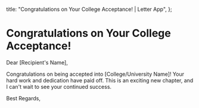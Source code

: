   title: "Congratulations on Your College Acceptance! | Letter App",
};

# Congratulations on Your College Acceptance!

Dear [Recipient's Name],

Congratulations on being accepted into [College/University Name]! Your hard work and dedication have paid off. This is an exciting new chapter, and I can't wait to see your continued success.

Best Regards,
